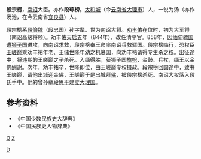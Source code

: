 '''段宗榜'''，[[南诏|南诏]]大臣。亦作'''段琮榜'''。[[太和城|太和城]]（今[[云南省|云南省]][[大理市|大理市]]）人，一说为汤（亦作汤池，在今云南省[[宜良县|宜良县]]）人。

段宗榜系[[段儉魏|段儉魏]]（段忠国）孙字辈。世为南诏大将。[[劝丰佑|劝丰佑]]在位时，初为大军将（南诏高级将领）。劝丰佑[[天启|天启]]五年（844年），改任清平官。858年，因[[缅甸|缅甸]][[骠国|骠国]]遭[[狮子国|狮子国]]进攻，向南诏求救，段宗榜奉王命率南诏兵救骠国。段宗榜临行，恐权臣[[王嵯巅|王嵯巅]]乘劝丰祐年老、王储[[世隆|世隆]]年幼之机篡国，向劝丰祐请得专生杀之权。出征途中，将违期的王嵯巅之子杀死。入缅得胜，获狮子国[[旗帜|旗帜]]、金鼓、兵杖，缅王以金佛酬谢。次年，劝丰祐卒，世隆即位，由王嵯巅专权摄政。段宗榜回国途中，致书王嵯巅，请他出城迎金佛，王嵯巅于是出城拜[[佛|佛]]，被段宗榜杀死。南诏大权落入段氏手中。他的曾孙辈[[段思平|段思平]]建立[[大理国|大理国]]。
==参考资料==
*《中国少数民族史大辞典》
*《中国民族史人物辞典》
[[分类:南诏|D]]
[[Category:大理市人|D]]
[[分类:段姓|Z]]
